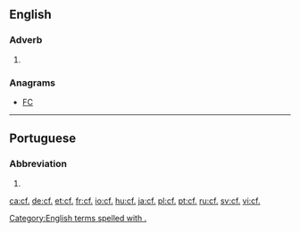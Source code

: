 {{also|cf|Cf|CF|cF|c.f.|.cf}}
==English==

===Adverb===
{{en-adv|-}}

# {{alternative form of|cf|lang=en}}

===Anagrams===
* [[FC#English|FC]]

[[Category:English terms spelled with .]]

----

==Portuguese==

===Abbreviation===
{{rfc-header|Abbreviation}}
{{head|pt|abbreviation}}

# {{l|en|cf}}

[[ca:cf.]]
[[de:cf.]]
[[et:cf.]]
[[fr:cf.]]
[[io:cf.]]
[[hu:cf.]]
[[ja:cf.]]
[[pl:cf.]]
[[pt:cf.]]
[[ru:cf.]]
[[sv:cf.]]
[[vi:cf.]]